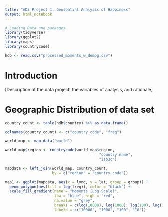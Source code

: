 ```yaml
---
title: "ADS Project 1: Geospatial Analysis of Happiness"
output: html_notebook
---
```

```r
# Loading Data and packages
library(tidyverse)
library(ggplot2)
library(maps)
library(countrycode)

hdb <- read.csv("processed_moments_w_demog.csv")
``` 

# Introduction

[Description of the data project, the variables of analysis, and rationale]

# Geographic Distribution of data set

```r
country_count <- table(hdb$country) %>% as.data.frame()

colnames(country_count) <- c("country_code", "freq")

world_map <- map_data("world")

world_map$region <- countrycode(world_map$region, 
                                          "country.name", 
                                          "iso3c")

mapdata <- left_join(world_map, country_count, 
                     by = c("region" = "country_code"))

map1 <- ggplot(mapdata, aes(x = long, y = lat, group = group)) + 
  geom_polygon(aes(fill = log(freq)), color = "black") + 
  scale_fill_gradient(name = "Moments (Log Scale)",
                      low = "blue", high = "red", 
                      na.value = "grey", 
                      breaks = c(log(10000), log(1000), log(100), log(10)), 
                      labels = c("10000", "1000", "100", "10"))
```
